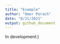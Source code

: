 ```yaml
---
title: "Example"
author: "Omer Perach"
date: "8/21/2021"
output: github_document
---
```


In development:)